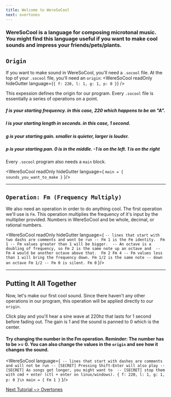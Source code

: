 ```yaml
---
title: Welcome to WereSoCool
next: overtones
---
```


### WereSoCool is a language for composing microtonal music. You might find this language useful if you want to make cool sounds and impress your friends/pets/plants. 

## `Origin` 

If you want to make sound in WereSoCool, you'll need a `.socool` file. At the top of your `.socool` file, you'll need an `origin`:
<WereSoCool
  readOnly
  hideGutter
  language={`{ f: 220, l: 1, g: 1, p: 0 }`}
/>

This expession defines the origin for our program. Every `.socool` file is essentially a series of operations on a point. 

##### f is your starting frequency. in this case, 220 which happens to be an "A".
##### l is your starting length in seconds. in this case, 1 second.
##### g is your starting gain. smaller is quieter, larger is louder.
##### p is your starting pan. 0 is in the middle. -1 is on the left. 1 is on the right 


Every `.socool` program also needs a `main` block. 

<WereSoCool
  readOnly
  hideGutter
  language={
`main = {
  sounds_you_want_to_make
}`
}/>

---

## `Operation: Fm (Frequency Multiply)` 
We also need an operation in order to do anything cool. The first operation we'll use is `Fm`. This operation multiplies the frequency of it's input by the multiplier provided. Numbers in WereSoCool and be whole, decimal, or rational numbers. 

<WereSoCool
  readOnly
  hideGutter
  language={
`-- lines that start with two dashs are comments and wont be run
-- Fm 1 is the Fm identity. 
Fm 1
-- Fm values greater than 1 will be bigger. 
-- An octave is a doubling of frequency, so Fm 2 is the same note up an octave and 
-- Fm 4 would be another octave above that. 
Fm 2
Fm 4
-- Fm values less than 1 will bring the frequency down. Fm 1/2 is the same note
-- down an octave
Fm 1/2
-- Fm 0 is silent.
Fm 0`
}/>

---

## Putting It All Together

Now, let's make our first cool sound. Since there haven't any other operations in our program, this operation will be applied directly to our `origin`.

Click play and you'll hear a sine wave at 220hz that lasts for 1 second before fading out. The gain is 1 and the sound is panned to 0 which is the center. 

#### Try changing the number in the Fm operation. Reminder: The number has to be >= 0. You can also change the values in the `origin` and see how it changes the sound.

<WereSoCool language={`
-- lines that start with dashes are comments and will not be run
-- [SECRET] Pressing Shift-Enter will also play
-- [SECRET] As songs get longer, you might want to 
-- [SECRET] stop them with cmd + enter (ctl + enter on linux/windows).
{ f: 220, l: 1, g: 1, p: 0 }\n
main = {
  Fm 1
}`
}/>

[Next Tutorial ~> Overtones](/posts/overtones)
